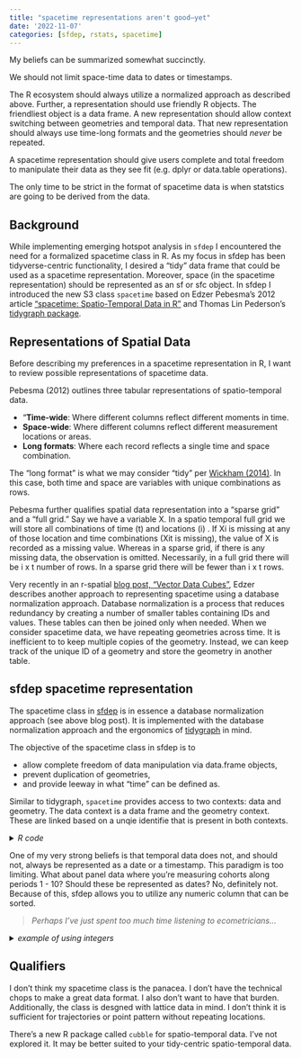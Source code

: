 ```yaml
---
title: "spacetime representations aren't good—yet"
date: '2022-11-07'
categories: [sfdep, rstats, spacetime]
---
```



My beliefs can be summarized somewhat succinctly. 

We should not limit space-time data to dates or timestamps. 

The R ecosystem should always utilize a normalized approach as described above. Further, a representation should use friendly R objects. The friendliest object is a data frame. A new representation should allow context switching between geometries and temporal data. That new representation should always use time-long formats and the geometries should _never_ be repeated. 

A spacetime representation should give users complete and total freedom to manipulate their data as they see fit (e.g. dplyr or data.table operations).

The only time to be strict in the format of spacetime data is when statstics are going to be derived from the data.

## Background

While implementing emerging hotspot analysis in `sfdep` I encountered the need for a formalized spacetime class in R. As my focus in sfdep has been tidyverse-centric functionality, I desired a "tidy" data frame that could be used as a spacetime representation. Moreover, space (in the spacetime representation) should be represented as an sf or sfc object. In sfdep I introduced the new S3 class `spacetime` based on Edzer Pebesma's 2012 article ["spacetime: Spatio-Temporal Data in R"](https://www.jstatsoft.org/article/view/v051i07) and Thomas Lin Pederson's [tidygraph package](https://ggraph.data-imaginist.com/articles/tidygraph.html).

## Representations of Spatial Data

Before describing my preferences in a spacetime representation in R, I want to review possible representations of spacetime data. 

Pebesma (2012) outlines three tabular representations of spatio-temporal data. 

- "**Time-wide**: Where different columns reflect different moments in time.
- **Space-wide**: Where different columns reflect different measurement locations or areas.
- **Long formats**: Where each record reflects a single time and space combination.

The "long format" is what we may consider "tidy" per [Wickham (2014)](https://www.jstatsoft.org/article/view/v059i10). In this case, both time and space are variables with unique combinations as rows. 

Pebesma further qualifies spatial data representation into a "sparse grid" and a "full grid." Say we have a variable X. In a spatio temporal full grid we will store all combinations of time (t) and locations (i) . If Xi is missing at any of those location and time combinations (Xit is missing), the value of X is recorded as a missing value. Whereas in a sparse grid, if there is any missing data, the observation is omitted. Necessarily, in a full grid there will be i x t number of rows. In a sparse grid there will be fewer than i x t rows. 

Very recently in an r-spatial [blog post, "Vector Data Cubes"](https://r-spatial.org/r/2022/09/12/vdc.html#multiple-long-table-forms-database-normalization), Edzer describes another approach to representing spacetime using a database normalization approach. Database normalization is a process that reduces redundancy by creating a number of smaller tables containing IDs and values. These tables can then be joined only when needed. When we consider spacetime data, we have repeating geometries across time. It is inefficient to to keep multiple copies of the geometry. Instead, we can keep track of the unique ID of a geometry and store the geometry in another table. 

## sfdep spacetime representation

The spacetime class in [sfdep](https://sfdep.josiahparry.com) is in essence a database normalization approach (see above blog post). It is implemented with the database normalization approach and the ergonomics of [tidygraph](https://tidygraph.data-imaginist.com/) in mind. 

The objective of the spacetime class in sfdep is to 

- allow complete freedom of data manipulation via data.frame objects,
- prevent duplication of geometries,
- and provide leeway in what "time" can be defined as.

Similar to tidygraph, `spacetime` provides access to two contexts: data and geometry. The data context is a data frame and the geometry context. These are linked based on a unqie identifie that is present in both contexts.

<details>
  <summary> _R code_ </summary>

```r
library(dplyr)

times <- seq(
  Sys.time(), 
  Sys.time() + lubridate::hours(5),
  length.out = 5
)

locations <- c("001", "002")

data_context <- tidyr::crossing(
  location = locations,
  time = times
) |> 
  mutate(value = rnorm(n())) |> 
  arrange(location)
```

```r
library(sf)

geometry_context <- st_sfc(
  list(st_point(c(0, 1)), st_point(c(1, 1)))
  ) |> 
  st_as_sf() |> 
  mutate(location = c("001", "002"))
```

Use the spacetime constructor

```r
library(sfdep)
spt <- spacetime(
  .data = data_context,
  .geometry = geometry_context, 
  .loc_col = "location", 
  .time_col = "time"
)
```


Swap contexts with activate

```r
activate(spt, "geometry")
```

</details> 


One of my very strong beliefs is that temporal data does not, and should not, always be represented as a date or a timestamp. This paradigm is too limiting. What about panel data where you're measuring cohorts along periods 1 - 10? Should these be represented as dates? No, definitely not. Because of this, sfdep allows you to utilize any numeric column that can be sorted. 

> _Perhaps I've just spent too much time listening to ecometricians..._

<details> 
  <summary> _example of using integers_ </summary>

```r
spacetime(
  mutate(data_context, period = row_number()),
  geometry_context, 
  .loc_col = "location",
  .time_col = "period"
)

```
</details>



## Qualifiers 

I don't think my spacetime class is the panacea. I don't have the technical chops to make a great data format. I also don't want to have that burden. Additionally, the class is desgned with lattice data in mind. I don't think it is sufficient for trajectories or point pattern without repeating locations.

There's a new R package called `cubble` for spatio-temporal data. I've not explored it. It may be better suited to your tidy-centric spatio-temporal data. 


